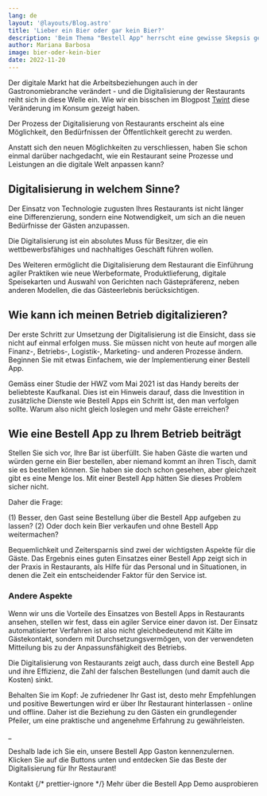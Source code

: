 ```yaml
---
lang: de
layout: '@layouts/Blog.astro'
title: 'Lieber ein Bier oder gar kein Bier?'
description: 'Beim Thema "Bestell App" herrscht eine gewisse Skepsis gegenüber der Digitalisierung im Alltag. Dies ist unweigerlich ein Thema, das sowohl von den Besitzern/Managers der Betrieben als auch von einigen Gästen häufig angesprochen wird. Mit diesem Blogpost wollen wir dieses Thema vertiefen.'
author: Mariana Barbosa
image: bier-oder-kein-bier
date: 2022-11-20
---
```



Der digitale Markt hat die Arbeitsbeziehungen auch in der Gastronomiebranche verändert - und die Digitalisierung der Restaurants reiht sich in diese Welle ein. Wie wir ein bisschen im Blogpost [Twint](/de/twint-zahlungsmethode) diese Veränderung im Konsum gezeigt haben. 

Der Prozess der Digitalisierung von Restaurants erscheint als eine Möglichkeit, den Bedürfnissen der Öffentlichkeit gerecht zu werden.

Anstatt sich den neuen Möglichkeiten zu verschliessen, haben Sie schon einmal darüber nachgedacht, wie ein Restaurant seine Prozesse und Leistungen an die digitale Welt anpassen kann?

## Digitalisierung in welchem Sinne?

Der Einsatz von Technologie zugusten Ihres Restaurants ist nicht länger eine Differenzierung, sondern eine Notwendigkeit, um sich an die neuen Bedürfnisse der Gästen anzupassen. 

Die Digitalisierung ist ein absolutes Muss für Besitzer, die ein wettbewerbsfähiges und nachhaltiges Geschäft führen wollen.

Des Weiteren ermöglicht die Digitalisierung dem Restaurant die Einführung agiler Praktiken wie neue Werbeformate, Produktlieferung, digitale Speisekarten und Auswahl von Gerichten nach Gästepräferenz, neben anderen Modellen, die das Gästeerlebnis berücksichtigen.

## Wie kann ich meinen Betrieb digitalizieren?

Der erste Schritt zur Umsetzung der Digitalisierung ist die Einsicht, dass sie nicht auf einmal erfolgen muss. Sie müssen nicht von heute auf morgen alle Finanz-, Betriebs-, Logistik-, Marketing- und anderen Prozesse ändern. Beginnen Sie mit etwas Einfachem, wie der Implementierung einer Bestell App.

Gemäss einer Studie der HWZ vom Mai 2021 ist das Handy bereits der beliebteste Kaufkanal. Dies ist ein Hinweis darauf, dass die Investition in zusätzliche Dienste wie Bestell Apps ein Schritt ist, den man verfolgen sollte. Warum also nicht gleich loslegen und mehr Gäste erreichen?

## Wie eine Bestell App zu Ihrem Betrieb beiträgt

Stellen Sie sich vor, Ihre Bar ist überfüllt. Sie haben Gäste die warten und würden gerne ein Bier bestellen, aber niemand kommt an ihren Tisch, damit sie es bestellen können. Sie haben sie doch schon gesehen, aber gleichzeit gibt es eine Menge los. Mit einer Bestell App hätten Sie dieses Problem sicher nicht.

Daher die Frage:

(1) Besser, den Gast seine Bestellung über die Bestell App aufgeben zu lassen?
(2) Oder doch kein Bier verkaufen und ohne Bestell App weitermachen?

Bequemlichkeit und Zeitersparnis sind zwei der wichtigsten Aspekte für die Gäste. Das Ergebnis eines guten Einsatzes einer Bestell App zeigt sich in der Praxis in Restaurants, als Hilfe für das Personal und in Situationen, in denen die Zeit ein entscheidender Faktor für den Service ist.

### Andere Aspekte

Wenn wir uns die Vorteile des Einsatzes von Bestell Apps in Restaurants ansehen, stellen wir fest, dass ein agiler Service einer davon ist. Der Einsatz automatisierter Verfahren ist also nicht gleichbedeutend mit Kälte im Gästekontakt, sondern mit Durchsetzungsvermögen, von der verwendeten Mitteilung bis zu der Anpassunsfähigkeit des Betriebs.

Die Digitalisierung von Restaurants zeigt auch, dass durch eine Bestell App und ihre Effizienz, die Zahl der falschen Bestellungen (und damit auch die Kosten) sinkt.

Behalten Sie im Kopf: Je zufriedener Ihr Gast ist, desto mehr Empfehlungen und positive Bewertungen wird er über Ihr Restaurant hinterlassen - online und offline. Daher ist die Beziehung zu den Gästen ein grundlegender Pfeiler, um eine praktische und angenehme Erfahrung zu gewährleisten.

_

Deshalb lade ich Sie ein, unsere Bestell App Gaston kennenzulernen. Klicken Sie auf die Buttons unten und entdecken Sie das Beste der Digitalisierung für Ihr Restaurant!

<ButtonList>
  <ButtonLink href="/de/kontakt/">Kontakt</ButtonLink>
  {/* prettier-ignore */}
  <ButtonLink href="/de/restaurant-bestell-app/">Mehr über die Bestell App</ButtonLink>
  <ButtonLink href="/de/demo/">Demo ausprobieren</ButtonLink>
</ButtonList>
